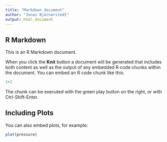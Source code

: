```yaml
---
title: "Markdown document"
author: "Jonas Björnerstedt"
output: html_document
---
```


## R Markdown

This is an R Markdown document. 

When you click the **Knit** button a document will be generated that includes both content as well as the output of any embedded R code chunks within the document. You can embed an R code chunk like this:

```r
2+2
```

The chunk can be executed with the green play button on the right, or with Ctrl-Shift-Enter.

## Including Plots

You can also embed plots, for example:

```r
plot(pressure)
```


